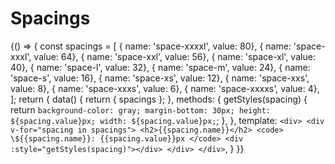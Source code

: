 
<Meta title='foundations/Spacings' />

# Spacings

<Story name="Spacings">{() => {
    const spacings = [
        { name: 'space-xxxxl', value: 80},
        { name: 'space-xxxl', value: 64},
        { name: 'space-xxl', value: 56},
        { name: 'space-xl', value: 40},
        { name: 'space-l', value: 32},
        { name: 'space-m', value: 24},
        { name: 'space-s', value: 16},
        { name: 'space-xs', value: 12},
        { name: 'space-xxs', value: 8},
        { name: 'space-xxxs', value: 6},
        { name: 'space-xxxxs', value: 4},
    ];
    return {
        data() {
            return { spacings };
        },
        methods: {
            getStyles(spacing) {
                return `
                    background-color: gray;
                    margin-bottom: 30px;
                    height: ${spacing.value}px;
                    width: ${spacing.value}px;
                `;
            },
        },
        template: `
            <div>
                <div v-for="spacing in spacings">
                    <h2>{{spacing.name}}</h2>
                    <code>
                        \${{spacing.name}}: {{spacing.value}}px
                    </code>
                    <div :style="getStyles(spacing)"></div>
                </div>
            </div>
        `,
    }
}}</Story>
